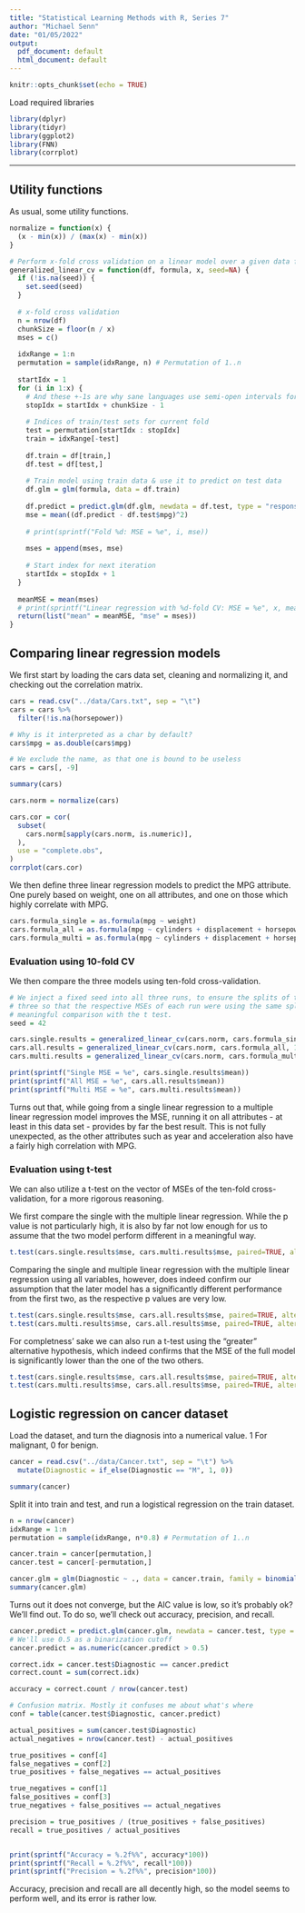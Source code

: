 ```yaml
---
title: "Statistical Learning Methods with R, Series 7"
author: "Michael Senn"
date: "01/05/2022"
output:
  pdf_document: default
  html_document: default
---    
```


```r
knitr::opts_chunk$set(echo = TRUE)
```            

Load required libraries

```r
library(dplyr)
library(tidyr)
library(ggplot2)
library(FNN)
library(corrplot)
```

---

## Utility functions

As usual, some utility functions.

```r
normalize = function(x) {
  (x - min(x)) / (max(x) - min(x))
}
```

```r
# Perform x-fold cross validation on a linear model over a given data frame
generalized_linear_cv = function(df, formula, x, seed=NA) {
  if (!is.na(seed)) {
    set.seed(seed)
  }
  
  # x-fold cross validation
  n = nrow(df)
  chunkSize = floor(n / x)
  mses = c()
  
  idxRange = 1:n
  permutation = sample(idxRange, n) # Permutation of 1..n
  
  startIdx = 1
  for (i in 1:x) {
    # And these +-1s are why sane languages use semi-open intervals for indexing of collections
    stopIdx = startIdx + chunkSize - 1
    
    # Indices of train/test sets for current fold
    test = permutation[startIdx : stopIdx]
    train = idxRange[-test]
    
    df.train = df[train,]
    df.test = df[test,]
    
    # Train model using train data & use it to predict on test data
    df.glm = glm(formula, data = df.train)
    
    df.predict = predict.glm(df.glm, newdata = df.test, type = "response")
    mse = mean((df.predict - df.test$mpg)^2)
    
    # print(sprintf("Fold %d: MSE = %e", i, mse))
    
    mses = append(mses, mse)
    
    # Start index for next iteration
    startIdx = stopIdx + 1
  }
  
  meanMSE = mean(mses)
  # print(sprintf("Linear regression with %d-fold CV: MSE = %e", x, meanMSE))
  return(list("mean" = meanMSE, "mse" = mses))
}
```



## Comparing linear regression models

We first start by loading the cars data set, cleaning and normalizing it, and checking out the correlation matrix.

```r
cars = read.csv("../data/Cars.txt", sep = "\t")
cars = cars %>%
  filter(!is.na(horsepower))

# Why is it interpreted as a char by default?
cars$mpg = as.double(cars$mpg)

# We exclude the name, as that one is bound to be useless
cars = cars[, -9]

summary(cars)

cars.norm = normalize(cars)

cars.cor = cor(
  subset(
    cars.norm[sapply(cars.norm, is.numeric)],
  ),  
  use = "complete.obs",
)
corrplot(cars.cor)
```

We then define three linear regression models to predict the MPG attribute. One purely based on weight, one on all attributes, and one on those which highly correlate with MPG.
```r
cars.formula_single = as.formula(mpg ~ weight)
cars.formula_all = as.formula(mpg ~ cylinders + displacement + horsepower + weight + acceleration + year + origin)
cars.formula_multi = as.formula(mpg ~ cylinders + displacement + horsepower + weight)
```

### Evaluation using 10-fold CV

We then compare the three models using ten-fold cross-validation.

```r
# We inject a fixed seed into all three runs, to ensure the splits of the CV are equal for all 
# three so that the respective MSEs of each run were using the same split, allowing a more 
# meaningful comparison with the t test.
seed = 42

cars.single.results = generalized_linear_cv(cars.norm, cars.formula_single, 10, seed)
cars.all.results = generalized_linear_cv(cars.norm, cars.formula_all, 10, seed)
cars.multi.results = generalized_linear_cv(cars.norm, cars.formula_multi, 10, seed)

print(sprintf("Single MSE = %e", cars.single.results$mean))
print(sprintf("All MSE = %e", cars.all.results$mean))
print(sprintf("Multi MSE = %e", cars.multi.results$mean))
```

Turns out that, while going from a single linear regression to a multiple linear regression model improves the MSE, running it on all attributes - at least in this data set - provides by far the best result. This is not fully unexpected, as the other attributes such as year and acceleration also have a fairly high correlation with MPG.

### Evaluation using t-test

We can also utilize a t-test on the vector of MSEs of the ten-fold cross-validation, for a more rigorous reasoning.

We first compare the single with the multiple linear regression. While the p value is not particularly high, it is also by far not low enough for us to assume that the two model perform different in a meaningful way.
```r
t.test(cars.single.results$mse, cars.multi.results$mse, paired=TRUE, alternative="two.sided")
```


Comparing the single and multiple linear regression with the multiple linear regression using all variables, however, does indeed confirm our assumption that the later model has a significantly different performance from the first two, as the respective p values are very low.
```r
t.test(cars.single.results$mse, cars.all.results$mse, paired=TRUE, alternative="two.sided")
t.test(cars.multi.results$mse, cars.all.results$mse, paired=TRUE, alternative="two.sided")
```
For completness' sake we can also run a t-test using the "greater" alternative hypothesis, which indeed confirms that the MSE of the full model is significantly lower than the one of the two others.
```r
t.test(cars.single.results$mse, cars.all.results$mse, paired=TRUE, alternative="greater")
t.test(cars.multi.results$mse, cars.all.results$mse, paired=TRUE, alternative="greater")
```
## Logistic regression on cancer dataset

Load the dataset, and turn the diagnosis into a numerical value. 1 For malignant, 0 for benign.

```r
cancer = read.csv("../data/Cancer.txt", sep = "\t") %>%
  mutate(Diagnostic = if_else(Diagnostic == "M", 1, 0))

summary(cancer)
```

Split it into train and test, and run a logistical regression on the train dataset.
```r
n = nrow(cancer)
idxRange = 1:n
permutation = sample(idxRange, n*0.8) # Permutation of 1..n

cancer.train = cancer[permutation,]
cancer.test = cancer[-permutation,]

cancer.glm = glm(Diagnostic ~ ., data = cancer.train, family = binomial(link = "logit"))
summary(cancer.glm)
```

Turns out it does not converge, but the AIC value is low, so it's probably ok? We'll find out. To do so, we'll check out accuracy, precision, and recall.

```r
cancer.predict = predict.glm(cancer.glm, newdata = cancer.test, type = "response")
# We'll use 0.5 as a binarization cutoff
cancer.predict = as.numeric(cancer.predict > 0.5)

correct.idx = cancer.test$Diagnostic == cancer.predict
correct.count = sum(correct.idx)

accuracy = correct.count / nrow(cancer.test)

# Confusion matrix. Mostly it confuses me about what's where
conf = table(cancer.test$Diagnostic, cancer.predict)

actual_positives = sum(cancer.test$Diagnostic)
actual_negatives = nrow(cancer.test) - actual_positives

true_positives = conf[4]
false_negatives = conf[2]
true_positives + false_negatives == actual_positives

true_negatives = conf[1]
false_positives = conf[3]
true_negatives + false_positives == actual_negatives

precision = true_positives / (true_positives + false_positives)
recall = true_positives / actual_positives


print(sprintf("Accuracy = %.2f%%", accuracy*100))
print(sprintf("Recall = %.2f%%", recall*100))
print(sprintf("Precision = %.2f%%", precision*100))
```

Accuracy, precision and recall are all decently high, so the model seems to perform well, and its error is rather low.
